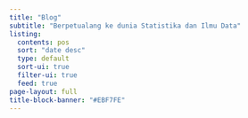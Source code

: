 ```yaml
---
title: "Blog"
subtitle: "Berpetualang ke dunia Statistika dan Ilmu Data"
listing:
  contents: pos
  sort: "date desc"
  type: default
  sort-ui: true
  filter-ui: true
  feed: true
page-layout: full
title-block-banner: "#EBF7FE"
---
```

